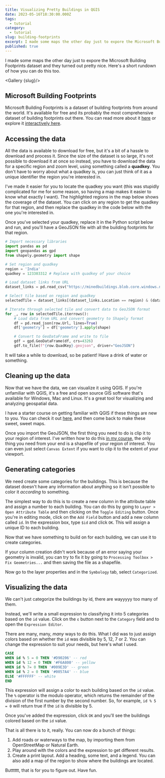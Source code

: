 ```yaml
---
title: Visualizing Pretty Buildings in QGIS
date: 2023-05-16T18:30:00.000Z
tags:
  - tutorial
category:
  - tutorial
slug: building-footprints
excerpt: I made some maps the other day just to expore the Microsoft Building Footprints dataset and they turned out pretty nice. Here's a short rundown of how you can do this too.
published: true
---
```


<script>
  let slug = 'building-footprints'
</script>

I made some maps the other day just to expore the Microsoft Building Footprints dataset and they turned out pretty nice. Here's a short rundown of how you can do this too.

<Gallery {slug}/>

## Microsoft Building Footprints

Microsoft Building Footprints is a dataset of building footprints from around the world. It's available for free and its probably the most comprehensive dataset of building footprints out there. You can read more about it [here](https://github.com/microsoft/GlobalMLBuildingFootprints) or explore it [interactively here](https://planetarycomputer.microsoft.com/explore?c=30.1000%2C-1.9600&z=13.00&v=2).

## Accessing the data

All the data is available to download for free, but it's a bit of a hassle to download and process it. Since the size of the dataset is so large, it's not possible to download it at once so instead, you have to download the data for a specific region and zoom level, using something
called a **quadkey**. You don't have to worry about what a quadkey is, you can just think of it as a unique identifier the region you're interested in.

I've made it easier for you to locate the quadkey you want (this was stupidly complicated for me for some reason, so having a map makes it easier to know what exactly I want). The highlighted regions in the map below shows the coverage of the dataset. You can click on any region to get the quadkey for that region, and then replace
the quadkey in the code below with the one you're interested in.

<Map />

Once you've selected your quadkey, replace it in the Python script below and run, and you'll have a GeoJSON file with all the building footprints for that region.

```python
# Import necessary libraries
import pandas as pd
import geopandas as gpd
from shapely.geometry import shape

# Set region and quadkey
region = 'India'
quadkey = 123303312 # Replace with quadkey of your choice

# Load dataset links from URL
dataset_links = pd.read_csv("https://minedbuildings.blob.core.windows.net/global-buildings/dataset-links.csv")

# Select tile based on region and quadkey
selectedTile = dataset_links[(dataset_links.Location == region) & (dataset_links.QuadKey == quadkey)]

# Iterate through selected tile and convert data to GeoJSON format
for _, row in selectedTile.iterrows():
    # Load data from URL and convert geometry to Shapely format
    df = pd.read_json(row.Url, lines=True)
    df['geometry'] = df['geometry'].apply(shape)

    # Convert to GeoDataFrame and write to file
    gdf = gpd.GeoDataFrame(df, crs=4326)
    gdf.to_file(f"{row.QuadKey}.geojson", driver="GeoJSON")
```

It will take a while to download, so be patient! Have a drink of water or something.

## Cleaning up the data

Now that we have the data, we can visualize it using QGIS. If you're unfamiliar with QGIS, it's a free and open source GIS software that's available for Windows, Mac and Linux. It's a great tool for visualizing and analyzing geospatial data.

I have a starter course on getting familiar with QGIS if these things are new to you. You can check it out [here](https://thedivtagguy.com/qgis), and then come back to make these sweet, sweet maps.

Once you import the GeoJSON, the first thing you need to do is clip it to your region of interest. I've written how to do this [in my course](https://thedivtagguy.com/qgis#/54), the only thing you need from your end is a shapefile of your region of interest. You can even just select `Canvas Extent` if you want to clip it to the extent of your viewport.

## Generating categories

We need create some categories for the buildings. This is because the dataset doesn't have any information about anything so it isn't possible to color it _according_ to something.

The simplest way to do this is to create a new column in the attribute table and assign a number to each building. You can do this by going to `Layer > Open Attribute Table` and then clicking on the `Toggle Editing` button. Once you're in editing mode, click on the `Add Field` button and add a new column called `id`. In the expression box, type `$id` and click `OK`. This will assign a unique ID to each building.

Now that we have something to build on for each building, we can use it to create categories.

 If your column creation didn't work because of an error saying your geometry is invalid, you can try to fix it by going to `Processing Toolbox > Fix Geometries...` and then saving the file as a shapefile.

Now go to the layer properties and in the `Symbology` tab, select `Categorized`.

## Visualizing the data

We can't just categorize the buildings by id, there are wayyyyy too many of them.

Instead, we'll write a small expression to classifying it into 5 categories based on the `id` value. Click on the `ε` button next to the `Category` field and to open the `Expression Editor`.

There are many, many, _many_ ways to do this. What I did was to just assign colors based on whether the `id` was divisible by 5, 12, 7 or 2. You can change the expression to suit your needs, but here's what I used.

```sql
CASE
WHEN id % 5 = 0 THEN '#D90206' -- red
WHEN id % 12 = 0 THEN '#F6A800' -- yellow
WHEN id % 7= 0 THEN '#009E3D' -- green
WHEN id % 2 = 0 THEN '#0057A4' -- blue
ELSE '#FFFFFF' -- white
END
```

This expression will assign a color to each building based on the `id` value. The `%` operator is the modulo operator, which returns the remainder of the division of the first number by the second number. So, for example, `id % 5 = 0` will return true if the `id` is divisible by 5.

Once you've added the expression, click `OK` and you'll see the buildings colored based on the `id` value.

That is all there is to it, really. You can now do a bunch of things:

1. Add roads or waterways to the map, by importing them from OpenStreetMap or Natural Earth.
2. Play around with the colors and the expression to get different results.
3. Create a print layout. Add a heading, some text, and a legend. You can also add a map of the region to show where the buildings are located.

Butttttt, that is for you to figure out. Have fun.
